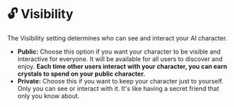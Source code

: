 # 🔓 Visibility

The Visibility setting determines who can see and interact your AI character.

- **Public:** Choose this option if you want your character to be visible and interactive for everyone. It will be available for all users to discover and enjoy. **Each time other users interact with your character, you can earn crystals to spend on your public character.**
- **Private:** Choose this if you want to keep your character just to yourself. Only you can see or interact with it. It's like having a secret friend that only you know about.
